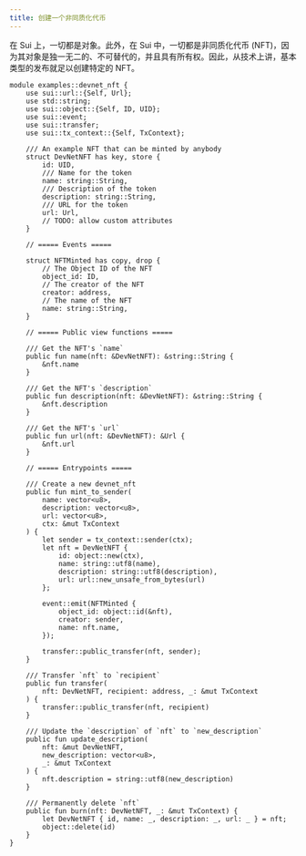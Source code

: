 ```yaml
---
title: 创建一个非同质化代币
---
```


在 Sui 上，一切都是对象。此外，在 Sui 中，一切都是非同质化代币 (NFT)，因为其对象是独一无二的、不可替代的，并且具有所有权。因此，从技术上讲，基本类型的发布就足以创建特定的 NFT。

```move
module examples::devnet_nft {
    use sui::url::{Self, Url};
    use std::string;
    use sui::object::{Self, ID, UID};
    use sui::event;
    use sui::transfer;
    use sui::tx_context::{Self, TxContext};

    /// An example NFT that can be minted by anybody
    struct DevNetNFT has key, store {
        id: UID,
        /// Name for the token
        name: string::String,
        /// Description of the token
        description: string::String,
        /// URL for the token
        url: Url,
        // TODO: allow custom attributes
    }

    // ===== Events =====

    struct NFTMinted has copy, drop {
        // The Object ID of the NFT
        object_id: ID,
        // The creator of the NFT
        creator: address,
        // The name of the NFT
        name: string::String,
    }

    // ===== Public view functions =====

    /// Get the NFT's `name`
    public fun name(nft: &DevNetNFT): &string::String {
        &nft.name
    }

    /// Get the NFT's `description`
    public fun description(nft: &DevNetNFT): &string::String {
        &nft.description
    }

    /// Get the NFT's `url`
    public fun url(nft: &DevNetNFT): &Url {
        &nft.url
    }

    // ===== Entrypoints =====

    /// Create a new devnet_nft
    public fun mint_to_sender(
        name: vector<u8>,
        description: vector<u8>,
        url: vector<u8>,
        ctx: &mut TxContext
    ) {
        let sender = tx_context::sender(ctx);
        let nft = DevNetNFT {
            id: object::new(ctx),
            name: string::utf8(name),
            description: string::utf8(description),
            url: url::new_unsafe_from_bytes(url)
        };

        event::emit(NFTMinted {
            object_id: object::id(&nft),
            creator: sender,
            name: nft.name,
        });

        transfer::public_transfer(nft, sender);
    }

    /// Transfer `nft` to `recipient`
    public fun transfer(
        nft: DevNetNFT, recipient: address, _: &mut TxContext
    ) {
        transfer::public_transfer(nft, recipient)
    }

    /// Update the `description` of `nft` to `new_description`
    public fun update_description(
        nft: &mut DevNetNFT,
        new_description: vector<u8>,
        _: &mut TxContext
    ) {
        nft.description = string::utf8(new_description)
    }

    /// Permanently delete `nft`
    public fun burn(nft: DevNetNFT, _: &mut TxContext) {
        let DevNetNFT { id, name: _, description: _, url: _ } = nft;
        object::delete(id)
    }
}
```
